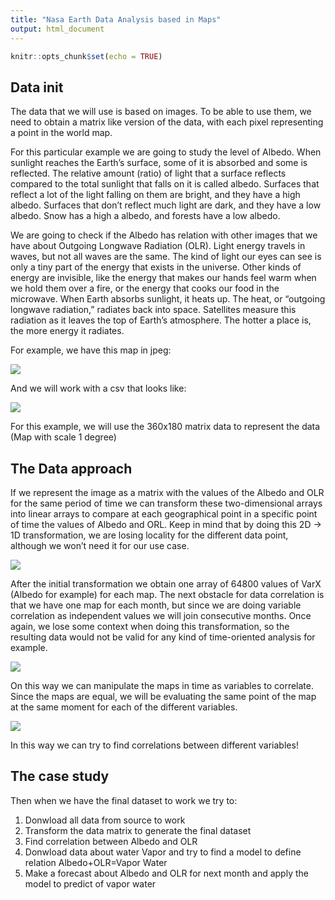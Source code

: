 ```yaml
---
title: "Nasa Earth Data Analysis based in Maps"
output: html_document
---
```


```r
knitr::opts_chunk$set(echo = TRUE)
```

## Data init

The data that we will use is based on images. To be able to use them, we need to obtain a matrix like version of the data, with each pixel representing a point in the world map.


For this particular example we are going to study the level of Albedo. When sunlight reaches the Earth’s surface, some of it is absorbed and some is reflected. The relative amount (ratio) of light that a surface reflects compared to the total sunlight that falls on it is called albedo. Surfaces that reflect a lot of the light falling on them are bright, and they have a high albedo. Surfaces that don’t reflect much light are dark, and they have a low albedo. Snow has a high a albedo, and forests have a low albedo.


We are going to check if the Albedo has relation with other images that we have about Outgoing Longwave Radiation (OLR). Light energy travels in waves, but not all waves are the same. The kind of light our eyes can see is only a tiny part of the energy that exists in the universe. Other kinds of energy are invisible, like the energy that makes our hands feel warm when we hold them over a fire, or the energy that cooks our food in the microwave. When Earth absorbs sunlight, it heats up. The heat, or "outgoing longwave radiation," radiates back into space. Satellites measure this radiation as it leaves the top of Earth's atmosphere. The hotter a place is, the more energy it radiates.


For example, we have this map in jpeg:


![](/home/ines/Escritorio/NASA/datos/images/dataAlbedo.jpg)

And we will work with a csv that looks like:

![](/home/ines/Escritorio/NASA/datos/images/texto.png)

For this example, we will use the 360x180 matrix data to represent the data (Map with scale 1 degree)



## The Data approach

If we represent the image as a matrix with the values of the Albedo and OLR for the same period of time we can transform these two-dimensional arrays into linear arrays to compare at each geographical point in a specific point of time the values of Albedo and ORL. Keep in mind that by doing this 2D -> 1D transformation, we are losing locality for the different data point, although we won't need it for our use case.

![](/home/ines/Escritorio/NASA/datos/images/Diagrama1.jpeg)



After the initial transformation we obtain one array of 64800 values of VarX (Albedo for example) for each map. The next obstacle for data correlation is that we have one map for each month, but since we are doing variable correlation as independent values we will join consecutive months. Once again, we lose some context when doing this transformation, so the resulting data would not be valid for any kind of time-oriented analysis for example.

![](/home/ines/Escritorio/NASA/datos/images/Diagrama2.jpeg)



On this way we can manipulate the maps in time as variables to correlate. Since the maps are equal, we will be evaluating the same point of the map at the same moment for each of the different variables.

![](/home/ines/Escritorio/NASA/datos/images/Diagrama3.jpeg)

In this way we can try to find correlations between different variables!


## The case study

Then when we have the final dataset to work we try to:

1. Donwload all data from source to work
2. Transform the data matrix to generate the final dataset
3. Find correlation between Albedo and OLR
4. Donwload data about water Vapor and try to find a model to define relation Albedo+OLR=Vapor Water
5. Make a forecast about Albedo and OLR for next month and apply the model to predict of vapor water

